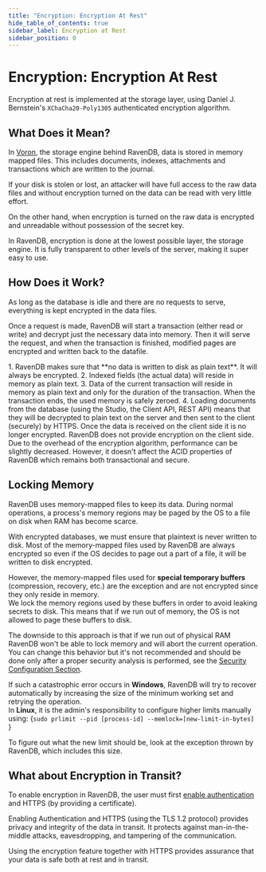 ```yaml
---
title: "Encryption: Encryption At Rest"
hide_table_of_contents: true
sidebar_label: Encryption at Rest
sidebar_position: 0
---
```



# Encryption: Encryption At Rest

Encryption at rest is implemented at the storage layer, using Daniel J. Bernstein's `XChaCha20-Poly1305` authenticated encryption algorithm.

## What Does it Mean?

In [Voron](../../../server/storage/storage-engine.mdx), the storage engine behind RavenDB, data is stored in memory mapped files. This includes documents, indexes, attachments and transactions which are written to the journal.

If your disk is stolen or lost, an attacker will have full access to the raw data files and without encryption turned on the data can be read with very little effort.

On the other hand, when encryption is turned on the raw data is encrypted and unreadable without possession of the secret key.

In RavenDB, encryption is done at the lowest possible layer, the storage engine. It is fully transparent to other levels of the server, making it super easy to use.

## How Does it Work?

As long as the database is idle and there are no requests to serve, everything is kept encrypted in the data files.

Once a request is made, RavenDB will start a transaction (either read or write) and decrypt just the necessary data into memory. Then it will serve the request, and when the transaction is finished, modified pages are encrypted and written back to the datafile.

<Admonition type="danger" title="Important things to be aware of:" id="important-things-to-be-aware-of" href="#important-things-to-be-aware-of">
1. RavenDB makes sure that **no data is written to disk as plain text**. It will always be encrypted.  
2. Indexed fields (the actual data) will reside in memory as plain text.  
3. Data of the current transaction will reside in memory as plain text and only for the duration of the transaction. When the transaction ends, the used memory is safely zeroed.  
4. Loading documents from the database (using the Studio, the Client API, REST API) means that they will be decrypted to plain text on the server and then sent to the client (securely) by HTTPS. Once the data is received on the client side it is no longer encrypted. RavenDB does not provide encryption on the client side.
</Admonition>

<Admonition type="note" title="">
Due to the overhead of the encryption algorithm, performance can be slightly decreased. However, it doesn't affect the ACID properties of RavenDB which remains both transactional and secure.
</Admonition>

## Locking Memory

RavenDB uses memory-mapped files to keep its data. During normal operations, a process's memory regions may be paged by the OS to a file on disk when RAM has become scarce.

With encrypted databases, we must ensure that plaintext is never written to disk. 
Most of the memory-mapped files used by RavenDB are always encrypted so even if the OS decides to page out a part of a file, it will be written to disk encrypted.

However, the memory-mapped files used for **special temporary buffers** (compression, recovery, etc.) are the exception and are not encrypted since they only reside in memory.  
We lock the memory regions used by these buffers in order to avoid leaking secrets to disk. This means that if we run out of memory, the OS is not allowed to page these buffers to disk. 

The downside to this approach is that if we run out of physical RAM RavenDB won't be able to lock memory and will abort the current operation.
You can change this behavior but it's not recommended and should be done only after a proper security analysis is performed, see the [Security Configuration Section](../../../server/configuration/security-configuration.mdx#securitydonotconsidermemorylockfailureascatastrophicerror).

If such a catastrophic error occurs in **Windows**, RavenDB will try to recover automatically by increasing the size of the minimum working set and retrying the operation.   
In **Linux**, it is the admin's responsibility to configure higher limits manually using:
<TabItem value="plain" label="plain">
<CodeBlock language="plain">
{`sudo prlimit --pid [process-id] --memlock=[new-limit-in-bytes]
`}
</CodeBlock>
</TabItem>

To figure out what the new limit should be, look at the exception thrown by RavenDB, which includes this size.

## What about Encryption in Transit?

To enable encryption in RavenDB, the user must first [enable authentication](../../../server/security/authentication/certificate-configuration.mdx) and HTTPS (by providing a certificate).

Enabling Authentication and HTTPS (using the TLS 1.2 protocol) provides privacy and integrity of the data in transit. It protects against man-in-the-middle attacks, eavesdropping, and tampering of the communication.

Using the encryption feature together with HTTPS provides assurance that your data is safe both at rest and in transit.

